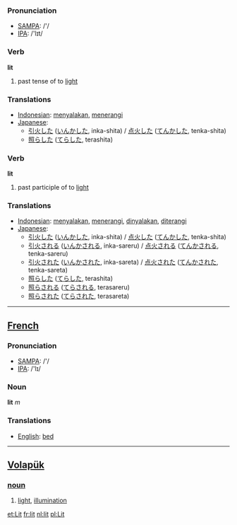 === Pronunciation ===
*[[w:SAMPA|SAMPA]]: /'/
*[[w:IPA|IPA]]: /'lɪt/

=== Verb ===

'''lit'''

# past tense of to [[light]]

=== Translations ===
*[[Indonesian]]: [[nyala|menyalakan]], [[terang|menerangi]]
*[[Japanese]]: 
** [[引火]]した ([[いんか]]した, inka-shita) / [[点火]]した ([[てんか]]した, tenka-shita)
** [[照らした]] ([[てらした]], terashita)

=== Verb ===

'''lit'''

# past participle of to [[light]]

=== Translations ===

*[[Indonesian]]: [[nyala|menyalakan]], [[terang|menerangi]], [[nyala|dinyalakan]], [[terang|diterangi]]
*[[Japanese]]: 
** [[引火]]した ([[いんか]]した, inka-shita) / [[点火]]した ([[てんか]]した, tenka-shita)
** [[引火]]される ([[いんか]]される, inka-sareru) / [[点火]]される ([[てんか]]される, tenka-sareru)
** [[引火]]された ([[いんか]]された, inka-sareta) / [[点火]]された ([[てんか]]された, tenka-sareta)
** [[照らした]] ([[てらした]], terashita)
** [[照らされる]] ([[てらされる]], terasareru)
** [[照らされた]] ([[てらされた]], terasareta)

----

==[[French]]==

=== Pronunciation ===
*[[w:SAMPA|SAMPA]]: /'/
*[[w:IPA|IPA]]: /'lɪ/

=== Noun ===

'''lit''' ''m''

=== Translations ===
*[[English]]: [[bed]]

----

== [[Volapük]] == 
=== [[noun]] === 
# [[light]], [[illumination]]

[[et:Lit]]
[[fr:lit]]
[[nl:lit]]
[[pl:Lit]]
